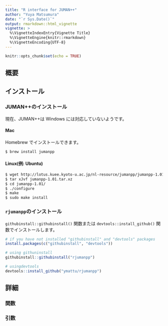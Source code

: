 ```yaml
---
title: "R interface for JUMAN++"
author: "Yuya Matsumura"
date: "`r Sys.Date()`"
output: rmarkdown::html_vignette
vignette: >
  %\VignetteIndexEntry{Vignette Title}
  %\VignetteEngine{knitr::rmarkdown}
  %\VignetteEncoding{UTF-8}
---
```


```r
knitr::opts_chunk$set(echo = TRUE)
```

## 概要

## インストール
### JUMAN++のインストール
現在、JUMAN++は Windows には対応していないようです。

#### Mac
Homebrew でインストールできます。

```bash
$ brew install jumanpp
```

#### Linux(例: Ubuntu)

```bash
$ wget http://lotus.kuee.kyoto-u.ac.jp/nl-resource/jumanpp/jumanpp-1.01.tar.xz
$ tar xJvf jumanpp-1.01.tar.xz
$ cd jumanpp-1.01/
$ ./configure
$ make
$ sudo make install
```

### `rjumanpp`のインストール
`githubinstall::githubinstall()` 関数または `devtools::install_github()` 関数でインストールします。
```r
# if you have not installed "githubinstall" and "devtools" packages
install.packages(c("githubinstall", "devtools"))

# using githuninstall
githubinstall::githubinstall("rjumanpp")

# usingdevtools
devtools::install_github("ymattu/rjumanpp")
```

## 詳細
### 関数

### 引数
